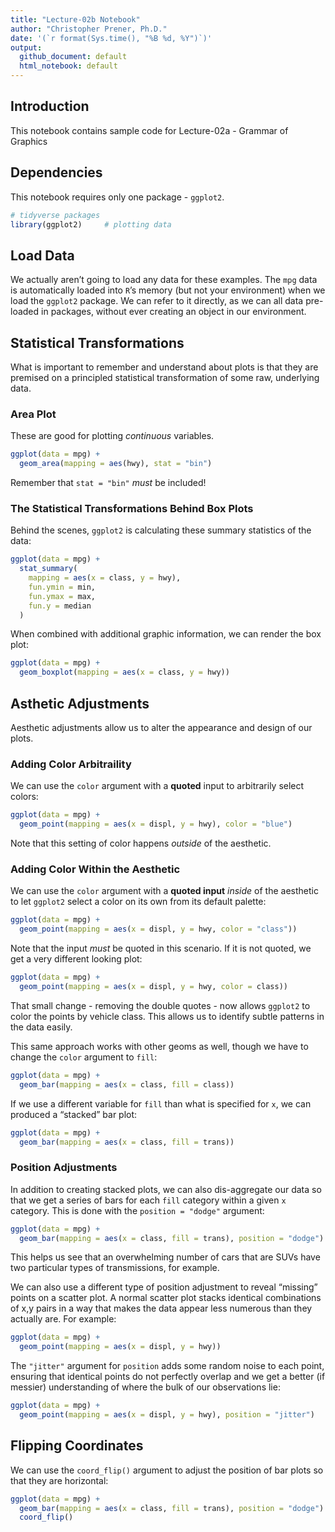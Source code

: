 ```yaml
---
title: "Lecture-02b Notebook"
author: "Christopher Prener, Ph.D."
date: '(`r format(Sys.time(), "%B %d, %Y")`)'
output: 
  github_document: default
  html_notebook: default 
---
```


## Introduction
This notebook contains sample code for Lecture-02a - Grammar of Graphics

## Dependencies
This notebook requires only one package - `ggplot2`.

```r
# tidyverse packages
library(ggplot2)     # plotting data
```

## Load Data
We actually aren't going to load any data for these examples. The `mpg` data is automatically loaded into `R`'s memory (but not your environment) when we load the `ggplot2` package. We can refer to it directly, as we can all data pre-loaded in packages, without ever creating an object in our environment.

## Statistical Transformations
What is important to remember and understand about plots is that they are premised on a principled statistical transformation of some raw, underlying data.

### Area Plot
These are good for plotting *continuous* variables.

```r
ggplot(data = mpg) +
  geom_area(mapping = aes(hwy), stat = "bin")
```

Remember that `stat = "bin"` *must* be included!

### The Statistical Transformations Behind Box Plots
Behind the scenes, `ggplot2` is calculating these summary statistics of the data:

```r
ggplot(data = mpg) +
  stat_summary(
    mapping = aes(x = class, y = hwy),
    fun.ymin = min,
    fun.ymax = max,
    fun.y = median
  )
```

When combined with additional graphic information, we can render the box plot:

```r
ggplot(data = mpg) +
  geom_boxplot(mapping = aes(x = class, y = hwy))
```

## Asthetic Adjustments
Aesthetic adjustments allow us to alter the appearance and design of our plots.

### Adding Color Arbitraility 
We can use the `color` argument with a **quoted** input to arbitrarily select colors:

```r
ggplot(data = mpg) +
  geom_point(mapping = aes(x = displ, y = hwy), color = "blue")
```

Note that this setting of color happens *outside* of the aesthetic.

### Adding Color Within the Aesthetic
We can use the `color` argument with a **quoted input** *inside* of the aesthetic to let `ggplot2` select a color on its own from its default palette:

```r
ggplot(data = mpg) +
  geom_point(mapping = aes(x = displ, y = hwy, color = "class"))
```

Note that the input *must* be quoted in this scenario. If it is not quoted, we get a very different looking plot:

```r
ggplot(data = mpg) +
  geom_point(mapping = aes(x = displ, y = hwy, color = class))
```

That small change - removing the double quotes - now allows `ggplot2` to color the points by vehicle class. This allows us to identify subtle patterns in the data easily.

This same approach works with other geoms as well, though we have to change the `color` argument to `fill`:

```r
ggplot(data = mpg) +
  geom_bar(mapping = aes(x = class, fill = class))
```

If we use a different variable for `fill` than what is specified for `x`, we can produced a "stacked" bar plot:

```r
ggplot(data = mpg) +
  geom_bar(mapping = aes(x = class, fill = trans))
```

### Position Adjustments
In addition to creating stacked plots, we can also dis-aggregate our data so that we get a series of bars for each `fill` category within a given `x` category. This is done with the `position = "dodge"` argument:

```r
ggplot(data = mpg) +
  geom_bar(mapping = aes(x = class, fill = trans), position = "dodge")
```

This helps us see that an overwhelming number of cars that are SUVs have two particular types of transmissions, for example.

We can also use a different type of position adjustment to reveal "missing" points on a scatter plot. A normal scatter plot stacks identical combinations of x,y pairs in a way that makes the data appear less numerous than they actually are. For example:

```r
ggplot(data = mpg) +
  geom_point(mapping = aes(x = displ, y = hwy))
```

The `"jitter"` argument for `position` adds some random noise to each point, ensuring that identical points do not perfectly overlap and we get a better (if messier) understanding of where the bulk of our observations lie:

```r
ggplot(data = mpg) +
  geom_point(mapping = aes(x = displ, y = hwy), position = "jitter")
```

## Flipping Coordinates
We can use the `coord_flip()` argument to adjust the position of bar plots so that they are horizontal:

```r
ggplot(data = mpg) +
  geom_bar(mapping = aes(x = class, fill = trans), position = "dodge") +
  coord_flip()
```
